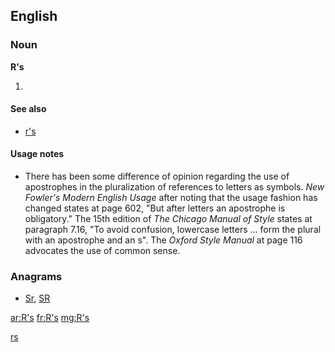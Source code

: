 {{also|RS|.rs|RS-|(RS)-|r's}}
==English==

===Noun===
'''R's'''

# {{plural of|[[R]]}}

====See also====
* [[r's]]

====Usage notes====
* There has been some difference of opinion regarding the use of apostrophes in the pluralization of references to letters as symbols.  ''New Fowler's Modern English Usage'' after noting that the usage fashion has changed states at page 602, "But after letters an apostrophe is obligatory."    The 15th edition of ''The Chicago Manual of Style'' states at paragraph 7.16, "To avoid confusion, lowercase letters ... form the plural with an apostrophe and an s".  The ''Oxford Style Manual'' at page 116 advocates the use of common sense.

===Anagrams===
* [[Sr#English|Sr]], [[SR#English|SR]]

[[Category:English terms spelled with '|rs]]

[[ar:R's]]
[[fr:R's]]
[[mg:R's]]